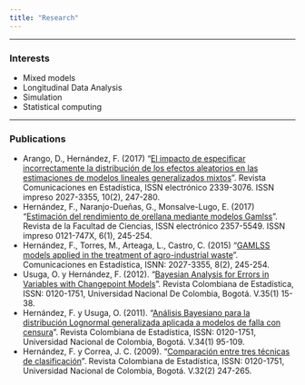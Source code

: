 ```yaml
---
title: "Research"
---
```


<hr>

### Interests
- Mixed models
- Longitudinal Data Analysis
- Simulation
- Statistical computing

<hr>

### Publications
- Arango, D., Hernández, F. (2017) "[El impacto de especificar incorrectamente la distribución de los efectos aleatorios en las estimaciones de modelos lineales generalizados mixtos](http://revistas.usta.edu.co/index.php/estadistica/article/view/3267/3833)". Revista Comunicaciones en Estadística, ISSN electrónico 2339-3076. ISSN impreso 2027-3355, 10(2), 247-280.
- Hernández, F., Naranjo-Dueñas, G., Monsalve-Lugo, E. (2017) "[Estimación del rendimiento de orellana mediante modelos Gamlss](https://revistas.unal.edu.co/index.php/rfc/article/view/61119/60343)". Revista de la Facultad de Ciencias, ISSN electrónico 2357-5549. ISSN impreso 0121-747X, 6(1), 245-254.
- Hernández, F., Torres, M., Arteaga, L., Castro, C. (2015) "[GAMLSS models applied in the treatment of agro-industrial waste](http://revistas.usta.edu.co/index.php/estadistica/article/viewFile/2176/2447)". Comunicaciones en Estadística, ISNN: 2027-3355, 8(2), 245-254.
- Usuga, O. y Hernández, F. (2012). "[Bayesian Analysis for Errors in Variables with Changepoint Models](https://revistas.unal.edu.co/index.php/estad/article/view/30152/30399)". Revista Colombiana de Estadística, ISSN: 0120-1751, Universidad Nacional De Colombia, Bogotá. V.35(1) 15-38.
- Hernández, F. y Usuga, O. (2011). "[Análisis Bayesiano para la distribución Lognormal generalizada aplicada a modelos de falla con censura](http://www.scielo.org.co/pdf/rce/v34n1/v34n1a05.pdf)". Revista Colombiana de Estadística, ISSN: 0120-1751, Universidad Nacional de Colombia, Bogotá. V.34(1) 95-109.
- Hernández, F. y Correa, J. C. (2009). "[Comparación entre tres técnicas de clasificación](http://www.redalyc.org/articulo.oa?id=89912259005)". Revista Colombiana de Estadística, ISSN: 0120-1751, Universidad Nacional de Colombia, Bogotá. V.32(2) 247-265.

